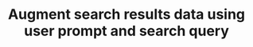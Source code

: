 ---
title: 'Augment search results data using user prompt and search query'
openapi: 'POST /api/v1/leads/augment/web'
---